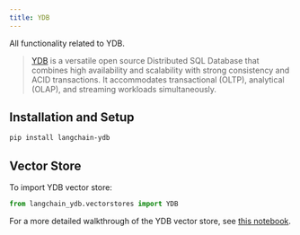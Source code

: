 ```yaml
---
title: YDB
---
```


All functionality related to YDB.

> [YDB](https://ydb.tech/) is a versatile open source Distributed SQL Database that combines
> high availability and scalability with strong consistency and ACID transactions.
> It accommodates transactional (OLTP), analytical (OLAP), and streaming workloads simultaneously.

## Installation and Setup

```bash
pip install langchain-ydb
```

## Vector Store

To import YDB vector store:

```python
from langchain_ydb.vectorstores import YDB
```

For a more detailed walkthrough of the YDB vector store, see [this notebook](/oss/javascript/integrations/vectorstores/ydb).
